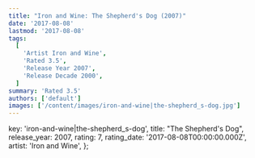 ```yaml
---
title: "Iron and Wine: The Shepherd's Dog (2007)"
date: '2017-08-08'
lastmod: '2017-08-08'
tags:
  [
    'Artist Iron and Wine',
    'Rated 3.5',
    'Release Year 2007',
    'Release Decade 2000',
  ]
summary: 'Rated 3.5'
authors: ['default']
images: ['/content/images/iron-and-wine|the-shepherd_s-dog.jpg']
---
```


  key: 'iron-and-wine|the-shepherd_s-dog',
  title: "The Shepherd's Dog",
  release_year: 2007,
  rating: 7,
  rating_date: '2017-08-08T00:00:00.000Z',
  artist: 'Iron and Wine',
};

<MusicRating data={data} />
